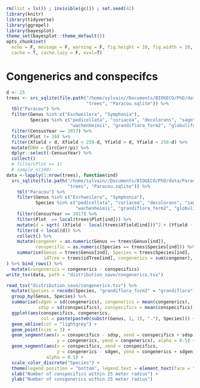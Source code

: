 ```r
rm(list = ls()) ; invisible(gc()) ; set.seed(42)
library(knitr)
library(tidyverse)
library(ggrepel)
library(bayesplot)
theme_set(bayesplot::theme_default())
opts_chunk$set(
  echo = F, message = F, warning = F, fig.height = 10, fig.width = 10,
  cache = T, cache.lazy = F, eval=T)
```

# Congenerics and conspecifcs

```r
d <- 25
trees <- src_sqlite(file.path("/home/sylvain//Documents/BIOGECO/PhD/data/Paracou/",
                              "trees", "Paracou.sqlite")) %>% 
  tbl("Paracou") %>% 
  filter(Genus %in% c("Eschweilera", "Symphonia"),
         Species %in% c("pedicellata", "coriacea", "decolorans", "sagotiana",
                        "wachenheimii", "grandiflora_form2", "globulifera", "sp.1")) %>% 
  filter(CensusYear == 2017) %>% 
  filter(Plot != 16) %>% 
  filter(Xfield > d, Xfield < 250-d, Yfield > d, Yfield < 250-d) %>% 
  mutate(DBH = CircCorr/pi) %>%
  dplyr::select(-CensusYear) %>% 
  collect()
  # filter(Plot == 1)
  # sample_n(100)
data <-lapply(1:nrow(trees), function(ind)
  src_sqlite(file.path("/home/sylvain//Documents/BIOGECO/PhD/data/Paracou/",
                       "trees", "Paracou.sqlite")) %>% 
    tbl("Paracou") %>% 
    filter(Genus %in% c("Eschweilera", "Symphonia"),
           Species %in% c("pedicellata", "coriacea", "decolorans", "sagotiana",
                          "wachenheimii", "grandiflora_form2", "globulifera", "sp.1")) %>% 
    filter(CensusYear == 2017) %>% 
    filter(Plot  == local(trees$Plot[ind])) %>% 
    mutate(d = sqrt( (Xfield - local(trees$Xfield[ind]))^2 + (Yfield - local(trees$Yfield[ind]))^2 )) %>% 
    filter(d < local(d)) %>% 
    collect() %>% 
    mutate(congener = as.numeric(Genus == trees$Genus[ind]),
           conspecific = as.numeric(Species == trees$Species[ind])) %>% 
    summarise(Genus = trees$Genus[ind], Species = trees$Species[ind], 
              idTree = trees$idTree[ind], congenerics = sum(congener), conspecifics = sum(conspecific)) 
) %>% bind_rows() %>% 
  mutate(congenerics = congenerics - conspecifics)
write_tsv(data, path = "distribution_save/congenerics.tsv")
```

```r
read_tsv("distribution_save/congenerics.tsv") %>% 
  mutate(Species = recode(Species, "grandiflora_form2" = "grandiflora")) %>% 
  group_by(Genus, Species) %>% 
  summarise(sdgen = sd(congenerics), congenerics = mean(congenerics), 
            sdsp = sd(conspecifics), conspecifics = mean(conspecifics)) %>% 
  ggplot(aes(conspecifics, congenerics, 
             col = paste(paste0(substr(Genus, 1, 1), "."), Species))) + 
  geom_abline(col = "lightgrey") +
  geom_point(size = 3) +
  geom_segment(aes(x = conspecifics - sdsp, xend = conspecifics + sdsp,
                   y = congenerics, yend = congenerics), alpha = 0.5) +
  geom_segment(aes(x = conspecifics, xend = conspecifics, 
                   y = congenerics - sdgen, yend = congenerics + sdgen),
               alpha = 0.5) +
  scale_color_discrete("Species") +
  theme(legend.position = "bottom", legend.text = element_text(face = "italic")) +
  xlab("Number of conspecifics within 25 meter radius") +
  ylab("Number of consgenerics within 25 meter radius")
```

